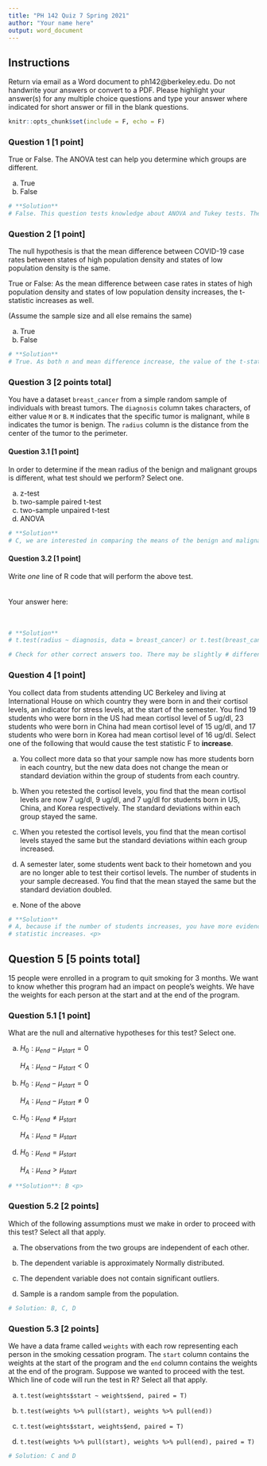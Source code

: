 ```yaml
---
title: "PH 142 Quiz 7 Spring 2021"
author: "Your name here"
output: word_document
---
```


## Instructions
Return via email as a Word document to ph142@berkeley.edu. Do not handwrite your answers or convert to a PDF. Please highlight your answer(s) for any multiple choice questions and type your answer where indicated for short answer or fill in the blank questions.

```r
knitr::opts_chunk$set(include = F, echo = F)
```

### Question 1 [1 point]
True or False. The ANOVA test can help you determine which groups are different. <p>

(a) True \
(b) False 

```r
# **Solution**
# False. This question tests knowledge about ANOVA and Tukey tests. The ANOVA test will only help you determine if there is a difference between any combination of the groups, but it cannot tell you which of the groups is actually different, the Tukey test is able to do this. <p>
```

\newpage

### Question 2 [1 point]
The null hypothesis is that the mean difference between COVID-19 case rates between states of high population density and states of low population density is the same. <p>


True or False: As the mean difference between case rates in states of high population density and states of low population density increases, the t-statistic increases as well. <p>
(Assume the sample size and all else remains the same) <p>

(a) True \
(b) False

```r
# **Solution**
# True. As both n and mean difference increase, the value of the t-statistic will increase as well.<p>
```

\newpage

### Question 3 [2 points total]

You have a dataset `breast_cancer` from a simple random sample of individuals with breast tumors. The `diagnosis` column takes characters, of either value `M` or `B`. `M` indicates that the specific tumor is malignant, while `B` indicates the tumor is benign. The `radius` column is the distance from the center of the tumor to the perimeter. <p>

#### Question 3.1 [1 point]
In order to determine if the mean radius of the benign and malignant groups is different, what test should we perform? Select one.

(a) z-test  \
(b) two-sample paired t-test  \
(c) two-sample unpaired t-test  \
(d) ANOVA  \

```r
# **Solution**
# C, we are interested in comparing the means of the benign and malignant tumor groups, in order to identify a potential difference. <p>
```


#### Question 3.2 [1 point]
Write *one* line of R code that will perform the above test. \
\
\
Your answer here: \
\
\

```r
# **Solution**
# t.test(radius ~ diagnosis, data = breast_cancer) or t.test(breast_cancer$radius ~ breast_cancer$diagnosis)

# Check for other correct answers too. There may be slightly # different things that would give the same result.
```
 
\newpage

### Question 4 [1 point]
You collect data from students attending UC Berkeley and living at International House on which country they were born in and their cortisol levels, an indicator for stress levels, at the start of the semester. You find 19 students who were born in the US had mean cortisol level of 5 ug/dl, 23 students who were born in China had mean cortisol level of 15 ug/dl, and 17 students who were born in Korea had mean cortisol level of 16 ug/dl. Select one of the following that would cause the test statistic F to **increase**.

(a) You collect more data so that your sample now has more students born in each country, but the new data does not change the mean or standard deviation within the group of students from each country.  \

(b) When you retested the cortisol levels, you find that the mean cortisol levels are now 7 ug/dl, 9 ug/dl, and 7 ug/dl for students born in US, China, and Korea respectively. The standard deviations within each group stayed the same.  \

(c) When you retested the cortisol levels, you find that the mean cortisol levels stayed the same but the standard deviations within each group increased. 

(d) A semester later, some students went back to their hometown and you are no longer able to test their cortisol levels. The number of students in your sample decreased. You find that the mean stayed the same but the standard deviation doubled. \

(e) None of the above \

```r
# **Solution** 
# A, because if the number of students increases, you have more evidence. Your test
# statistic increases. <p>
```

\newpage

## Question 5 [5 points total]
15 people were enrolled in a program to quit smoking for 3 months. We want to know whether this program had an impact on people's weights. We have the weights for each person at the start and at the end of the program. 

### Question 5.1 [1 point]
What are the null and alternative hypotheses for this test? Select one.

(a) $H_0: \mu_{end} - \mu_{start} = 0$ <p>
    $H_A: \mu_{end} - \mu_{start} < 0$ <p>
(b) $H_0: \mu_{end} - \mu_{start} = 0$ <p>
    $H_A: \mu_{end} - \mu_{start} \neq 0$ <p>
(c) $H_0: \mu_{end} \neq \mu_{start}$ <p>
    $H_A: \mu_{end} = \mu_{start}$ <p>
(d) $H_0: \mu_{end} = \mu_{start}$ <p>
    $H_A: \mu_{end} > \mu_{start}$ <p>
 
```r
# **Solution**: B <p>
```


### Question 5.2 [2 points]
Which of the following assumptions must we make in order to proceed with this test? Select all that apply.

(a) The observations from the two groups are independent of each other. <p>

(b) The dependent variable is approximately Normally distributed. <p>

(c) The dependent variable does not contain significant outliers. <p>

(d) Sample is a random sample from the population. <p>

```r
# Solution: B, C, D
```


### Question 5.3 [2 points]
We have a data frame called `weights` with each row representing each person in the smoking cessation program. The `start` column contains the weights at the start of the program and the `end` column contains the weights at the end of the program. Suppose we wanted to proceed with the test. Which line of code will run the test in R? Select all that apply. 

(a) `t.test(weights$start ~ weights$end, paired = T)` <p>
(b) `t.test(weights %>% pull(start), weights %>% pull(end))` <p>
(c) `t.test(weights$start, weights$end, paired = T)` <p>
(d) `t.test(weights %>% pull(start), weights %>% pull(end), paired = T)` <p>

```r
# Solution: C and D
```


